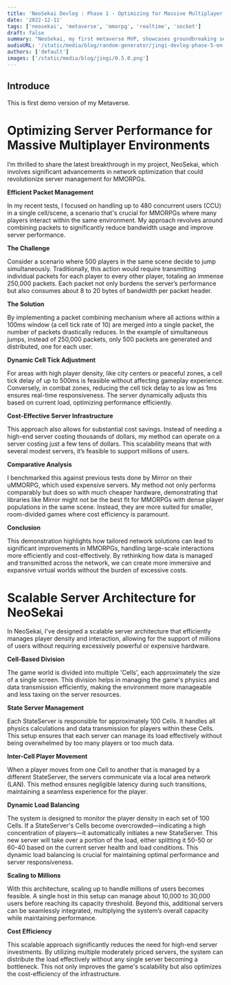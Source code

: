 ```yaml
---
title: 'NeoSekai Devlog : Phase 1 - Optimizing for Massive Multiplayer Environments'
date: '2022-12-11'
tags: ['neosekai', 'metaverse', 'mmorpg', 'realtime', 'socket']
draft: false
summary: "NeoSekai, my first metaverse MVP, showcases groundbreaking server optimizations. By combining packets and dynamically balancing load, it enables massive, cost-effective virtual worlds with thousands of concurrent users."
audioURL: '/static/media/blog/random-generator/jingi-devlog-phase-5-en.mp3'
authors: ['default']
images: ['/static/media/blog/jingi/0.5.0.png']
---
```



## Introduce

This is first demo version of my Metaverse.

<YouTubeEmbed url="https://www.youtube.com/watch?v=SSIhnSJQAHw" />

# **Optimizing Server Performance for Massive Multiplayer Environments**

I’m thrilled to share the latest breakthrough in my project, NeoSekai, which involves significant advancements in network optimization that could revolutionize server management for MMORPGs.

**Efficient Packet Management**

In my recent tests, I focused on handling up to 480 concurrent users (CCU) in a single cell/scene, a scenario that's crucial for MMORPGs where many players interact within the same environment. My approach revolves around combining packets to significantly reduce bandwidth usage and improve server performance.

**The Challenge**

Consider a scenario where 500 players in the same scene decide to jump simultaneously. Traditionally, this action would require transmitting individual packets for each player to every other player, totaling an immense 250,000 packets. Each packet not only burdens the server’s performance but also consumes about 8 to 20 bytes of bandwidth per packet header.

**The Solution**

By implementing a packet combining mechanism where all actions within a 100ms window (a cell tick rate of 10) are merged into a single packet, the number of packets drastically reduces. In the example of simultaneous jumps, instead of 250,000 packets, only 500 packets are generated and distributed, one for each user.

**Dynamic Cell Tick Adjustment**

For areas with high player density, like city centers or peaceful zones, a cell tick delay of up to 500ms is feasible without affecting gameplay experience. Conversely, in combat zones, reducing the cell tick delay to as low as 1ms ensures real-time responsiveness. The server dynamically adjusts this based on current load, optimizing performance efficiently.

**Cost-Effective Server Infrastructure**

This approach also allows for substantial cost savings. Instead of needing a high-end server costing thousands of dollars, my method can operate on a server costing just a few tens of dollars. This scalability means that with several modest servers, it’s feasible to support millions of users.

**Comparative Analysis**

I benchmarked this against previous tests done by Mirror on their uMMORPG, which used expensive servers. My method not only performs comparably but does so with much cheaper hardware, demonstrating that libraries like Mirror might not be the best fit for MMORPGs with dense player populations in the same scene. Instead, they are more suited for smaller, room-divided games where cost efficiency is paramount.

**Conclusion**

This demonstration highlights how tailored network solutions can lead to significant improvements in MMORPGs, handling large-scale interactions more efficiently and cost-effectively. By rethinking how data is managed and transmitted across the network, we can create more immersive and expansive virtual worlds without the burden of excessive costs.

# **Scalable Server Architecture for NeoSekai**

In NeoSekai, I've designed a scalable server architecture that efficiently manages player density and interaction, allowing for the support of millions of users without requiring excessively powerful or expensive hardware.

**Cell-Based Division**

The game world is divided into multiple 'Cells', each approximately the size of a single screen. This division helps in managing the game's physics and data transmission efficiently, making the environment more manageable and less taxing on the server resources.

**State Server Management**

Each StateServer is responsible for approximately 100 Cells. It handles all physics calculations and data transmission for players within these Cells. This setup ensures that each server can manage its load effectively without being overwhelmed by too many players or too much data.

**Inter-Cell Player Movement**

When a player moves from one Cell to another that is managed by a different StateServer, the servers communicate via a local area network (LAN). This method ensures negligible latency during such transitions, maintaining a seamless experience for the player.

**Dynamic Load Balancing**

The system is designed to monitor the player density in each set of 100 Cells. If a StateServer's Cells become overcrowded—indicating a high concentration of players—it automatically initiates a new StateServer. This new server will take over a portion of the load, either splitting it 50-50 or 60-40 based on the current server health and load conditions. This dynamic load balancing is crucial for maintaining optimal performance and server responsiveness.

**Scaling to Millions**

With this architecture, scaling up to handle millions of users becomes feasible. A single host in this setup can manage about 10,000 to 30,000 users before reaching its capacity threshold. Beyond this, additional servers can be seamlessly integrated, multiplying the system’s overall capacity while maintaining performance.

**Cost Efficiency**

This scalable approach significantly reduces the need for high-end server investments. By utilizing multiple moderately priced servers, the system can distribute the load effectively without any single server becoming a bottleneck. This not only improves the game's scalability but also optimizes the cost-efficiency of the infrastructure.